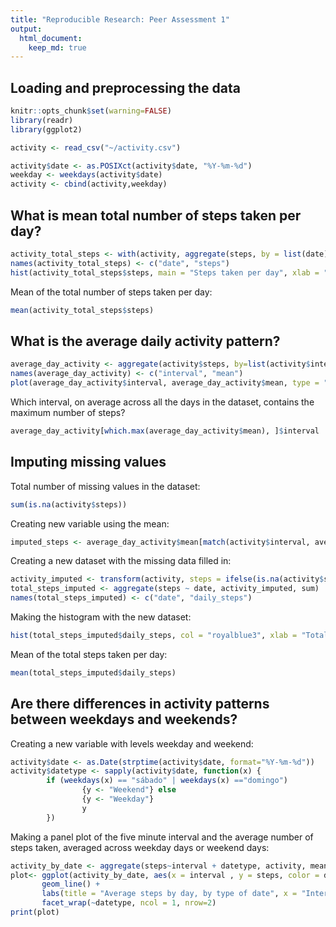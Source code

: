```yaml
---
title: "Reproducible Research: Peer Assessment 1"
output: 
  html_document:
    keep_md: true
---
```



## Loading and preprocessing the data
```r
knitr::opts_chunk$set(warning=FALSE)
library(readr)
library(ggplot2)

activity <- read_csv("~/activity.csv")

activity$date <- as.POSIXct(activity$date, "%Y-%m-%d")
weekday <- weekdays(activity$date)
activity <- cbind(activity,weekday)
```


## What is mean total number of steps taken per day?
```r
activity_total_steps <- with(activity, aggregate(steps, by = list(date), FUN = sum, na.rm = TRUE))
names(activity_total_steps) <- c("date", "steps")
hist(activity_total_steps$steps, main = "Steps taken per day", xlab = "Total steps taken per day", col = "royalblue3", ylim = c(0,20), breaks = seq(0,25000, by=2500))
```

Mean of the total number of steps taken per day:
```r
mean(activity_total_steps$steps)
```

## What is the average daily activity pattern?
```r
average_day_activity <- aggregate(activity$steps, by=list(activity$interval), FUN=mean, na.rm=TRUE)
names(average_day_activity) <- c("interval", "mean")
plot(average_day_activity$interval, average_day_activity$mean, type = "l", col="royalblue3", lwd = 2, xlab="Interval", ylab="Average number of steps", main="Average number of steps per intervals")
```

Which interval, on average across all the days in the dataset, contains the maximum number of steps?
```r
average_day_activity[which.max(average_day_activity$mean), ]$interval
```

## Imputing missing values

Total number of missing values in the dataset:
```r
sum(is.na(activity$steps))
```

Creating new variable using the mean:
```r
imputed_steps <- average_day_activity$mean[match(activity$interval, average_day_activity$interval)]
```

Creating a new dataset with the missing data filled in:
```r
activity_imputed <- transform(activity, steps = ifelse(is.na(activity$steps), yes = imputed_steps, no = activity$steps))
total_steps_imputed <- aggregate(steps ~ date, activity_imputed, sum)
names(total_steps_imputed) <- c("date", "daily_steps")
```

Making the histogram with the new dataset:
```r
hist(total_steps_imputed$daily_steps, col = "royalblue3", xlab = "Total steps taken per day", ylim = c(0,30), main = "Steps taken per day", breaks = seq(0,25000,by=2500))
```

Mean of the total steps taken per day:
```r
mean(total_steps_imputed$daily_steps)
```

## Are there differences in activity patterns between weekdays and weekends?

Creating a new variable with levels weekday and weekend:
```r
activity$date <- as.Date(strptime(activity$date, format="%Y-%m-%d"))
activity$datetype <- sapply(activity$date, function(x) {
        if (weekdays(x) == "sábado" | weekdays(x) =="domingo") 
                {y <- "Weekend"} else 
                {y <- "Weekday"}
                y
        })
```

Making a panel plot of the five minute interval and the average number of steps taken, averaged across weekday days or weekend days:
```r
activity_by_date <- aggregate(steps~interval + datetype, activity, mean, na.rm = TRUE)
plot<- ggplot(activity_by_date, aes(x = interval , y = steps, color = datetype)) +
       geom_line() +
       labs(title = "Average steps by day, by type of date", x = "Interval", y = "Average number of steps") +
       facet_wrap(~datetype, ncol = 1, nrow=2)
print(plot)
```